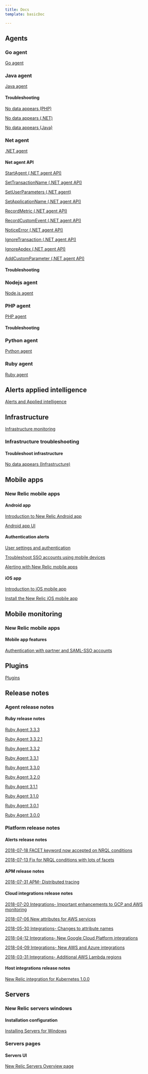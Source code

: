 ```yaml
---
title: Docs
template: basicDoc

---
```


## Agents

### Go agent

[Go agent](/docs/agents/go-agent)

### Java agent

[Java agent](/docs/agents/java-agent)

#### Troubleshooting

[No data appears (PHP)](/docs/agents/php-agent/troubleshooting/no-data-appears-php)

[No data appears (.NET)](/docs/agents/net-agent/troubleshooting/no-data-appears-net)

[No data appears (Java)](/docs/agents/java-agent/troubleshooting/no-data-appears-java)

### Net agent

[.NET agent](/docs/agents/net-agent)

#### Net agent API

[StartAgent (.NET agent API)](/docs/agents/net-agent/net-agent-api/start-agent)

[SetTransactionName (.NET agent API)](/docs/agents/net-agent/net-agent-api/settransactionname-net-agent-api)

[SetUserParameters (.NET agent)](/docs/agents/net-agent/net-agent-api/set-user-parameters)

[SetApplicationName (.NET agent API)](/docs/agents/net-agent/net-agent-api/set-application-name)

[RecordMetric (.NET agent API)](/docs/agents/net-agent/net-agent-api/recordmetric-net-agent-api)

[RecordCustomEvent (.NET agent API)](/docs/agents/net-agent/net-agent-api/recordcustomevent-net-agent-api)

[NoticeError (.NET agent API)](/docs/agents/net-agent/net-agent-api/noticeerror-net-agent-api)

[IgnoreTransaction (.NET agent API)](/docs/agents/net-agent/net-agent-api/ignore-transaction)

[IgnoreApdex (.NET agent API)](/docs/agents/net-agent/net-agent-api/ignore-apdex)

[AddCustomParameter (.NET agent API)](/docs/agents/net-agent/net-agent-api/addcustomparameter-net-agent-api)

#### Troubleshooting

### Nodejs agent

[Node.js agent](/docs/agents/nodejs-agent)

### PHP agent

[PHP agent](/docs/agents/php-agent)

#### Troubleshooting

### Python agent

[Python agent](/docs/agents/python-agent)

### Ruby agent

[Ruby agent](/docs/agents/ruby-agent)

## Alerts applied intelligence

[Alerts and Applied intelligence](/docs/alerts-applied-intelligence)

## Infrastructure

[Infrastructure monitoring](/docs/infrastructure)

### Infrastructure troubleshooting

#### Troubleshoot infrastructure

[No data appears (Infrastructure)](/docs/infrastructure/infrastructure-troubleshooting/troubleshoot-infrastructure/no-data-appears-infrastructure)

## Mobile apps

### New Relic mobile apps

#### Android app

[Introduction to New Relic Android app](/docs/mobile-apps/new-relic-mobile-apps/android-app/introduction-new-relic-android-app)

[Android app UI](/docs/mobile-apps/new-relic-mobile-apps/android-app/android-app-ui)

#### Authentication alerts

[User settings and authentication](/docs/mobile-apps/new-relic-mobile-apps/authentication-alerts/user-settings-authentication)

[Troubleshoot SSO accounts using mobile devices](/docs/mobile-apps/new-relic-mobile-apps/authentication-alerts/troubleshoot-sso-accounts-using-mobile-devices)

[Alerting with New Relic mobile apps](/docs/mobile-apps/new-relic-mobile-apps/authentication-alerts/alerting-new-relic-mobile-apps)

#### iOS app

[Introduction to iOS mobile app](/docs/mobile-apps/new-relic-mobile-apps/ios-app/introduction-ios-mobile-app)

[Install the New Relic iOS mobile app](/docs/mobile-apps/new-relic-mobile-apps/ios-app/install-new-relic-ios-mobile-app)

## Mobile monitoring

### New Relic mobile apps

#### Mobile app features

[Authentication with partner and SAML-SSO accounts](/docs/mobile-monitoring/new-relic-mobile-apps/mobile-app-features/authentication-partner-saml-sso-accounts)

## Plugins

[Plugins](/docs/plugins)

## Release notes

### Agent release notes

#### Ruby release notes

[Ruby Agent 3.3.3](/docs/release-notes/agent-release-notes/ruby-release-notes/ruby-agent-333)

[Ruby Agent 3.3.2.1](/docs/release-notes/agent-release-notes/ruby-release-notes/ruby-agent-3321)

[Ruby Agent 3.3.2](/docs/release-notes/agent-release-notes/ruby-release-notes/ruby-agent-332)

[Ruby Agent 3.3.1](/docs/release-notes/agent-release-notes/ruby-release-notes/ruby-agent-331)

[Ruby Agent 3.3.0](/docs/release-notes/agent-release-notes/ruby-release-notes/ruby-agent-330)

[Ruby Agent 3.2.0](/docs/release-notes/agent-release-notes/ruby-release-notes/ruby-agent-320)

[Ruby Agent 3.1.1](/docs/release-notes/agent-release-notes/ruby-release-notes/ruby-agent-311)

[Ruby Agent 3.1.0](/docs/release-notes/agent-release-notes/ruby-release-notes/ruby-agent-310)

[Ruby Agent 3.0.1](/docs/release-notes/agent-release-notes/ruby-release-notes/ruby-agent-301)

[Ruby Agent 3.0.0](/docs/release-notes/agent-release-notes/ruby-release-notes/ruby-agent-300)

### Platform release notes

#### Alerts release notes

[2018-07-18 FACET keyword now accepted on NRQL conditions](/docs/release-notes/platform-release-notes/alerts-release-notes/2018-07-18-facet-keyword-now-accepted-nrql-conditions)

[2018-07-13 Fix for NRQL conditions with lots of facets](/docs/release-notes/platform-release-notes/alerts-release-notes/2018-07-13-fix-nrql-conditions-lots-facets)

#### APM release notes

[2018-07-31 APM- Distributed tracing](/docs/release-notes/platform-release-notes/apm-release-notes/2018-07-31-apm-distributed-tracing)

#### Cloud integrations release notes

[2018-07-20 Integrations- Important enhancements to GCP and AWS monitoring](/docs/release-notes/platform-release-notes/cloud-integrations-release-notes/2018-07-20-integrations-important-enhancements-gcp-aws-monitoring)

[2018-07-06 New attributes for AWS services](/docs/release-notes/platform-release-notes/cloud-integrations-release-notes/2018-07-06-new-attributes-aws-services)

[2018-05-30 Integrations- Changes to attribute names](/docs/release-notes/platform-release-notes/cloud-integrations-release-notes/2018-05-30-integrations-changes-attribute-names)

[2018-04-12 Integrations- New Google Cloud Platform integrations](/docs/release-notes/platform-release-notes/cloud-integrations-release-notes/2018-04-12-integrations-new-google-cloud-platform-integrations)

[2018-04-09 Integrations- New AWS and Azure integrations](/docs/release-notes/platform-release-notes/cloud-integrations-release-notes/2018-04-09-integrations-new-aws-azure-integrations)

[2018-03-31 Integrations- Additional AWS Lambda regions](/docs/release-notes/platform-release-notes/cloud-integrations-release-notes/2018-03-31-integrations-additional-aws-lambda-regions)

#### Host integrations release notes

[New Relic integration for Kubernetes 1.0.0](/docs/release-notes/platform-release-notes/host-integrations-release-notes/new-relic-integration-kubernetes-100)

## Servers

### New Relic servers windows

#### Installation configuration

[Installing Servers for Windows](/docs/servers/new-relic-servers-windows/installation-configuration/installing-servers-windows)

### Servers pages

#### Servers UI

[New Relic Servers Overview page](/docs/servers/servers-pages/servers-ui/new-relic-servers-overview-page)

